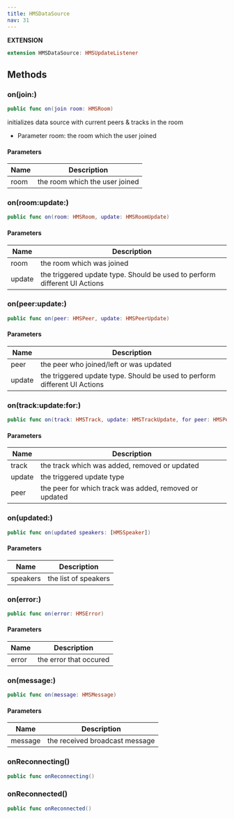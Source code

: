 ```yaml
---
title: HMSDataSource
nav: 31
---
```


**EXTENSION**

```swift
extension HMSDataSource: HMSUpdateListener
```

## Methods

### on(join:)

```swift
public func on(join room: HMSRoom)
```

initializes data source with current peers & tracks in the room

- Parameter room: the room which the user joined

#### Parameters

| Name | Description                    |
| ---- | ------------------------------ |
| room | the room which the user joined |

### on(room:update:)

```swift
public func on(room: HMSRoom, update: HMSRoomUpdate)
```

#### Parameters

| Name   | Description                                                               |
| ------ | ------------------------------------------------------------------------- |
| room   | the room which was joined                                                 |
| update | the triggered update type. Should be used to perform different UI Actions |

### on(peer:update:)

```swift
public func on(peer: HMSPeer, update: HMSPeerUpdate)
```

#### Parameters

| Name   | Description                                                               |
| ------ | ------------------------------------------------------------------------- |
| peer   | the peer who joined/left or was updated                                   |
| update | the triggered update type. Should be used to perform different UI Actions |

### on(track:update:for:)

```swift
public func on(track: HMSTrack, update: HMSTrackUpdate, for peer: HMSPeer)
```

#### Parameters

| Name   | Description                                            |
| ------ | ------------------------------------------------------ |
| track  | the track which was added, removed or updated          |
| update | the triggered update type                              |
| peer   | the peer for which track was added, removed or updated |

### on(updated:)

```swift
public func on(updated speakers: [HMSSpeaker])
```

#### Parameters

| Name     | Description          |
| -------- | -------------------- |
| speakers | the list of speakers |

### on(error:)

```swift
public func on(error: HMSError)
```

#### Parameters

| Name  | Description            |
| ----- | ---------------------- |
| error | the error that occured |

### on(message:)

```swift
public func on(message: HMSMessage)
```

#### Parameters

| Name    | Description                    |
| ------- | ------------------------------ |
| message | the received broadcast message |

### onReconnecting()

```swift
public func onReconnecting()
```

### onReconnected()

```swift
public func onReconnected()
```

